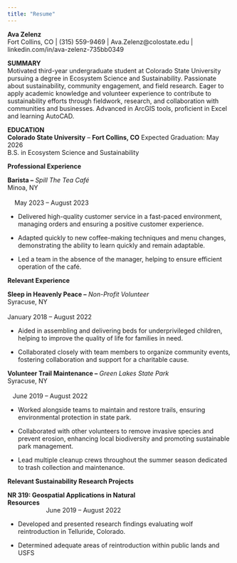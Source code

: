```yaml
---
title: "Resume"
---
```


**Ava Zelenz**\
Fort Collins, CO \| (315) 559-9469 \| Ava.Zelenz\@colostate.edu \| linkedin.com/in/ava-zelenz-735bb0349

**SUMMARY**\
Motivated third-year undergraduate student at Colorado State University pursuing a degree in Ecosystem Science and Sustainability. Passionate about sustainability, community engagement, and field research. Eager to apply academic knowledge and volunteer experience to contribute to sustainability efforts through fieldwork, research, and collaboration with communities and businesses. Advanced in ArcGIS tools, proficient in Excel and learning AutoCAD.

**EDUCATION**\
**Colorado State University** – **Fort Collins, CO** Expected Graduation: May 2026\
B.S. in Ecosystem Science and Sustainability

**Professional Experience**

**Barista –** *Spill The Tea Café*\
Minoa, NY                                                                                                                                     May 2023 – August 2023

-   Delivered high-quality customer service in a fast-paced environment, managing orders and ensuring a positive customer experience.

-   Adapted quickly to new coffee-making techniques and menu changes, demonstrating the ability to learn quickly and remain adaptable.

-   Led a team in the absence of the manager, helping to ensure efficient operation of the café.

**Relevant Experience**

**Sleep in Heavenly Peace –** *Non-Profit Volunteer*\
Syracuse, NY                                                                                                                               January 2018 – August 2022

-   Aided in assembling and delivering beds for underprivileged children, helping to improve the quality of life for families in need.

-   Collaborated closely with team members to organize community events, fostering collaboration and support for a charitable cause.

**Volunteer Trail Maintenance –** *Green Lakes State Park*\
Syracuse, NY                                                                                                                                    June 2019 – August 2022

-   Worked alongside teams to maintain and restore trails, ensuring environmental protection in state park.

-   Collaborated with other volunteers to remove invasive species and prevent erosion, enhancing local biodiversity and promoting sustainable park management.

-   Lead multiple cleanup crews throughout the summer season dedicated to trash collection and maintenance.

**Relevant Sustainability Research Projects**

**NR 319: Geospatial Applications in Natural Resources**                                                                                                                                   June 2019 – August 2022

-   Developed and presented research findings evaluating wolf reintroduction in Telluride, Colorado.

-   Determined adequate areas of reintroduction within public lands and USFS
